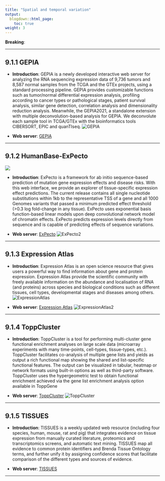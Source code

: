 ```yaml
---
title: "Spatial and temporal variation"
output:
  blogdown::html_page:
    toc: true
weight: 3
---
```


**Breaking**: 

---

## 9.1.1 **GEPIA**

- **Introduction**: GEPIA is a newly developed interactive web server for analyzing the RNA sequencing expression data of 9,736 tumors and 8,587 normal samples from the TCGA and the GTEx projects, using a standard processing pipeline. GEPIA provides customizable functions such as tumor/normal differential expression analysis, profiling according to cancer types or pathological stages, patient survival analysis, similar gene detection, correlation analysis and dimensionality reduction analysis. Meanwhile, the GEPIA2021, a standalone extension with multiple deconvolution-based analysis for GEPIA. We deconvolute each sample tool in TCGA/GTEx with the bioinformatics tools CIBERSORT, EPIC and quanTIseq. 
![GEPIA](/images/GEPIA.jpg?width=50pc)

- **Web server**: [GEPIA](http://gepia.cancer-pku.cn/index.html)

---

## 9.1.2 **HumanBase-ExPecto**

![](/images/ExPecto.jpg?width=50pc)

- **Introduction**: ExPecto is a framework for ab initio sequence-based prediction of mutation gene expression effects and disease risks. With this web interface, we provide an explorer of tissue-specific expression effect predictions. The current release contains all single nucleotide substitutions within 1kb to the representative TSS of a gene and all 1000 Genomes variants that passed a minimum predicted effect threshold (>0.3 log fold-change in any tissue). ExPecto uses exponential basis function-based linear models upon deep convolutional network model of chromatin effects. ExPecto predicts expression levels directly from sequence and is capable of predicting effects of sequence variations.

- **Web server**: [ExPecto](http://gepia.cancer-pku.cn/index.html)
![ExPecto2](/images/ExPecto2.jpg?width=50pc)

---

## 9.1.3 **Expression Atlas**

- **Introduction**: Expression Atlas is an open science resource that gives users a powerful way to find information about gene and protein expression. Expression Atlas provide the scientific community with freely available information on the abundance and localisation of RNA (and proteins) across species and biological conditions such as different tissues, cell types, developmental stages and diseases among others.
![ExpressionAtlas](/images/ExpressionAtlas.jpg?width=50pc)

- **Web server**: [Expression Atlas](http://www.ebi.ac.uk/gxa)
![ExpressionAtlas2](/images/ExpressionAtlas2.png?width=50pc)

---

## 9.1.4 **ToppCluster**

- **Introduction**:  ToppCluster is a tool for performing multi-cluster gene functional enrichment analyses on large scale data (microarray experiments with many time-points, cell-types, tissue-types, etc.). ToppCluster facilitates co-analysis of multiple gene lists and yields as output a rich functional map showing the shared and list-specific functional features. The output can be visualized in tabular, heatmap or network formats using built-in options as well as third-party software. ToppCluster uses the hypergeometric test to obtain functional enrichment achieved via the gene list enrichment analysis option available in ToppGene

- **Web server**: [ToppCluster](http://toppcluster.cchmc.org)
![ToppCluster](/images/ToppCluster.jpg?width=50pc)

---

## 9.1.5 **TISSUES**

- **Introduction**:  TISSUES is a weekly updated web resource (including four species, human, mouse, rat and pig) that integrates evidence on tissue expression from manually curated literature, proteomics and transcriptomics screens, and automatic text mining. TISSUES map all evidence to common protein identifiers and Brenda Tissue Ontology terms, and further unify it by assigning confidence scores that facilitate comparison of the different types and sources of evidence.

- **Web server**: [TISSUES](https://tissues.jensenlab.org/Search)

---
